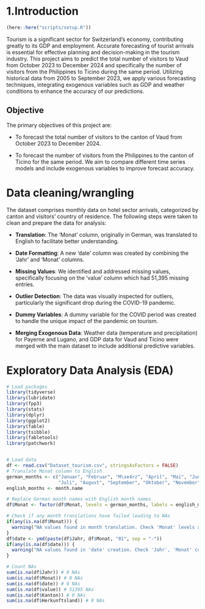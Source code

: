 # 1.Introduction

```r
(here::here("scripts/setup.R"))
```

Tourism is a significant sector for Switzerland's economy, contributing greatly to its GDP and employment. Accurate forecasting of tourist arrivals is essential for effective planning and decision-making in the tourism industry. This project aims to predict the total number of visitors to Vaud from October 2023 to December 2024 and specifically the number of visitors from the Philippines to Ticino during the same period. Utilizing historical data from 2005 to September 2023, we apply various forecasting techniques, integrating exogenous variables such as GDP and weather conditions to enhance the accuracy of our predictions.

## Objective

The primary objectives of this project are:

-   To forecast the total number of visitors to the canton of Vaud from October 2023 to December 2024.

-   To forecast the number of visitors from the Philippines to the canton of Ticino for the same period. We aim to compare different time series models and include exogenous variables to improve forecast accuracy.

# Data cleaning/wrangling

The dataset comprises monthly data on hotel sector arrivals, categorized by canton and visitors' country of residence. The following steps were taken to clean and prepare the data for analysis:

-   **Translation**: The 'Monat' column, originally in German, was translated to English to facilitate better understanding.

-   **Date Formatting**: A new 'date' column was created by combining the 'Jahr' and 'Monat' columns.

-   **Missing Values**: We identified and addressed missing values, specifically focusing on the 'value' column which had 51,395 missing entries.

-   **Outlier Detection**: The data was visually inspected for outliers, particularly the significant drop during the COVID-19 pandemic.

-   **Dummy Variables**: A dummy variable for the COVID period was created to handle the unique impact of the pandemic on tourism.

-   **Merging Exogenous Data**: Weather data (temperature and precipitation) for Payerne and Lugano, and GDP data for Vaud and Ticino were merged with the main dataset to include additional predictive variables.

# Exploratory Data Analysis (EDA)


```r
# Load packages
library(tidyverse)
library(lubridate)
library(fpp3)
library(stats)
library(dplyr)
library(ggplot2)
library(fable)
library(tsibble)
library(fabletools)
library(patchwork)


# Load data
df <- read.csv("Dataset_tourism.csv", stringsAsFactors = FALSE)
# Translate Monat column to English
german_months <- c("Januar", "Februar", "M\xe4rz", "April", "Mai", "Juni", 
                   "Juli", "August", "September", "Oktober", "November", "Dezember")
english_months <- month.name

# Replace German month names with English month names
df$Monat <- factor(df$Monat, levels = german_months, labels = english_months)

# Check if any month translations have failed leading to NAs
if(any(is.na(df$Monat))) {
  warning("NA values found in month translation. Check 'Monat' levels and labels.")
}
df$date <- ymd(paste(df$Jahr, df$Monat, "01", sep = "-"))
if(any(is.na(df$date))) {
  warning("NA values found in 'date' creation. Check 'Jahr', 'Monat' concatenation.")
}

# Count NAs
sum(is.na(df$Jahr)) # 0 NAs
sum(is.na(df$Monat)) # 0 NAs
sum(is.na(df$date)) # 0 NAs
sum(is.na(df$value)) # 51395 NAs
sum(is.na(df$Kanton)) # 0 NAs
sum(is.na(df$Herkunftsland)) # 0 NAs

```


